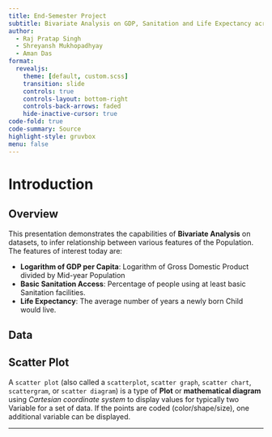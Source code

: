 ```yaml
---
title: End-Semester Project
subtitle: Bivariate Analysis on GDP, Sanitation and Life Expectancy across Nations in 2010
author: 
  - Raj Pratap Singh
  - Shreyansh Mukhopadhyay
  - Aman Das
format:
  revealjs:
    theme: [default, custom.scss]
    transition: slide
    controls: true
    controls-layout: bottom-right
    controls-back-arrows: faded
    hide-inactive-cursor: true
code-fold: true
code-summary: Source
highlight-style: gruvbox
menu: false
---
```


# Introduction

## Overview

This presentation demonstrates the capabilities of **Bivariate Analysis** on datasets, to infer relationship between various features of the Population. The features of interest today are:

::: {.incremental}
- **Logarithm of GDP per Capita**: Logarithm of Gross Domestic Product divided by Mid-year Population 
- **Basic Sanitation Access**: Percentage of people using at least basic Sanitation facilities.
- **Life Expectancy**: The average number of years a newly born Child would live.
:::

## Data



## Scatter Plot

A `scatter plot` (also called a `scatterplot`, `scatter graph`, `scatter chart`, `scattergram`, or `scatter diagram`) is a type of **Plot** or **mathematical diagram** using *Cartesian coordinate system* to display values for typically two Variable for a set of data. If the points are coded (color/shape/size), one additional variable can be displayed.

---

